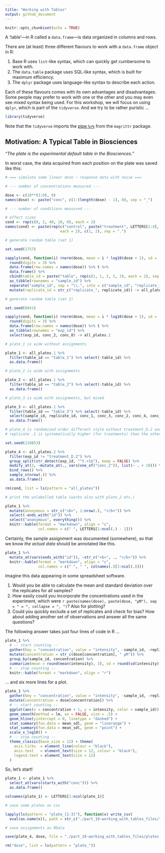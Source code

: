 ```yaml
---
title: "Working with Tables"
output: github_document
---
```


```r
knitr::opts_chunk$set(echo = TRUE)
```

A ‘table’---in R called a `data.frame`---is data organized in columns and rows. 

There are (at least) three different flavours to work with a `data.frame` object in R:

1. Base R uses `list`-like syntax, which can quickly get cumbersome to work with.
2. The `data.table` package uses SQL-like syntax, which is built for maximum efficiency. 
3. The `dplyr` package uses language-like syntax to describe each action.

Each of these flavours comes with its own advantages and disadvantages. Some people may prefer to work with one or the other and you may even see mixed syntax being used. 
For this workshop, we will focus on using `dplyr`, which is part of the `tidyverse`. And we try to be rather puristic …

```r
library(tidyverse)
```

Note that the `tidyverse` imports the [pipe `%>%`](part_01-basic_interactions.html#using-a-pipe) from the `magrittr` package.

## Motivation: A Typical Table in Biosciences

_“The plate is the experimental default table in the Biosciences.”_

In worst case, the data acquired from each position on the plate was saved like this:

```r

# === simulate some linear dose ~ response data with noise ===

# --- number of concentrations measured ---

dose <- c(10**(3:0), 0)
names(dose) <- paste("conc", c(1:(length(dose) - 1), 0), sep = "_")

# --- number of conditions measured ---

# effect sizes
cond <- rep(c(0, 2, 40, 10, 0), each = 2)
names(cond) <- paste(rep(c("control", paste("treatment", LETTERS[1:4], sep = "_")), 
                         each = 2), c(1, 2), sep = ".")

# generate random table (set 1)

set.seed(1757)

sapply(cond, function(i) rnorm(dose, mean = i * log10(dose + 1), sd = .4) )%>% 
  round(digits = 3) %>% 
  data.frame(row.names = names(dose)) %>% t %>% 
  data.frame() %>% 
  cbind(table_id = paste("table", rep(c(1, 1, 2, 2, 3), each = 2), sep = "_")) %>% 
  as_tibble(rownames = "sample_id") %>% 
  separate("sample_id", sep = "\\.", into = c("sample_id", "replicate_id")) %>% 
  mutate(replicate_id = str_c("replicate_", replicate_id)) -> all_plates.1

# generate random table (set 2)

set.seed(8041)

sapply(cond, function(i) rnorm(dose, mean = i * log10(dose + 1), sd = .4) )%>% 
  round(digits = 3) %>% 
  data.frame(row.names = names(dose)) %>% t %>% 
  as_tibble(rownames = "exp_id") %>%
  select(exp_id, conc_2, conc_0) -> all_plates.2

# plate_1 is wide without assignments

plate_1 <- all_plates.1 %>% 
  filter(table_id == "table_1") %>% select(-table_id) %>% 
  as.data.frame()

# plate_2 is wide with assignments

plate_2 <- all_plates.1 %>% 
  filter(table_id == "table_2") %>% select(-table_id) %>% 
  as.data.frame()

# plate_3 is wide with assignments, but mixed

plate_3 <- all_plates.1 %>% 
  filter(table_id == "table_3") %>% select(-table_id) %>% 
  select(sample_id, replicate_id, conc_1, conc_3, conc_2, conc_4, conc_0) %>% 
  as.data.frame()

# plate_4 is randomized order different style without treatment_D.2 and
# replicate .1 is systematically higher (for treatments) than the others

set.seed(120853)

plate_4 <- all_plates.2 %>% 
  filter(exp_id != "treatment_D.2") %>% 
  group_split(str_detect(exp_id, "^t.+1$"), keep = FALSE) %>% 
  modify_at(2, ~mutate_at(., vars(one_of("conc_2")), list(~ . + 10))) %>% 
  bind_rows() %>%
  sample_n(nrow(.)) %>% 
  as.data.frame()

rm(cond, list = ls(pattern = "all_plates"))

# print the unlabelled table (works also with plate_2 etc.)

plate_1 %>% 
  mutate(anonymous = str_c("<b>", 1:nrow(.), "</b>")) %>% 
  select(-ends_with("id")) %>% 
  select("anonymous", everything()) %>% 
  knitr::kable(format = "markdown", align = "c",
               col.names = c(" ", LETTERS[1:ncol(.) - 1]))
```

Certainly, the sample assignment was documented (somewhere), so that we know _the actual data_ should be annotated like this.

```r
plate_1 %>% 
  mutate_at(vars(ends_with("id")), ~str_c("<b>", ., "</b>")) %>% 
  knitr::kable(format = "markdown", align = "c",
               col.names = c(" ", " ", colnames(.)[3:ncol(.)]))
```

Imagine this data appearing in some spreadsheet software. 

1. Would you be able to calculate the mean and standard deviation over the replicates for all samples?
2. How easily could you incorporate the concentrations used in the experiment, which were `r paste(names(dose), paste(dose, "µM"), sep = " = ", collapse = ", ")`? Also for plotting?
3. Could you quickly exclude a set of replicates and check for bias? How about adding another set of observations and answer all the same questions?

The following answer takes just four lines of code in R …

```r
plate_1 %>% 
  # -- start counting --
  gather(key = "concentration", value = "intensity", -sample_id, -replicate_id) %>% 
  mutate(concentration = str_c(dose[concentration], " µM")) %>% 
  group_by(sample_id, concentration) %>% 
  summarize(mean = round(mean(intensity), 3), sd = round(sd(intensity), 3)) %>% 
  # -- stop counting --
  knitr::kable(format = "markdown", align = "r")
```

… and six more lines for a plot.

```r
plate_1 %>% 
  gather(key = "concentration", value = "intensity", -sample_id, -replicate_id) %>% 
  mutate(concentration = dose[concentration]) %>% 
  # -- start counting --
  ggplot(aes(x = concentration + 1, y = intensity, color = sample_id)) +
  geom_smooth(method = lm, se = FALSE, size = .5) +
  geom_hline(yintercept = 0, linetype = "dashed") +
  stat_summary(fun.data = mean_sdl, geom = "linerange") +
  stat_summary(fun.data = mean_sdl, geom = "point") +
  scale_x_log10() + 
  # -- stop counting --
  theme_classic(base_size = 12) + theme(
    axis.ticks  = element_line(colour = "black"),
    axis.text   = element_text(size = 12, colour = "black"),
    legend.text = element_text(size = 12)
  )
```

So, let's start!

```r
plate_1 <- plate_1 %>% 
  select_at(vars(starts_with("conc"))) %>% 
  as.data.frame()

colnames(plate_1) <- LETTERS[1:ncol(plate_1)]

# save some plates as csv

lapply(ls(pattern = "plate_[1-3]"), function(x) write_csv(
  eval(as.name(x)), path = str_c("./part_10-working_with_tables_files/", x, ".csv")))

# save assignments as RData

save(plate_4, dose, file = "./part_10-working_with_tables_files/plates.RData")

rm("dose", list = ls(pattern = "plate_"))
```
